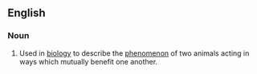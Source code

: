 ==English==
===Noun===
{{wikipedia}}
{{en-noun|head=[[reciprocal]] [[altruism]]}}
# {{context|biology}} Used in [[biology]] to describe the [[phenomenon]] of two animals acting in ways which mutually benefit one another.